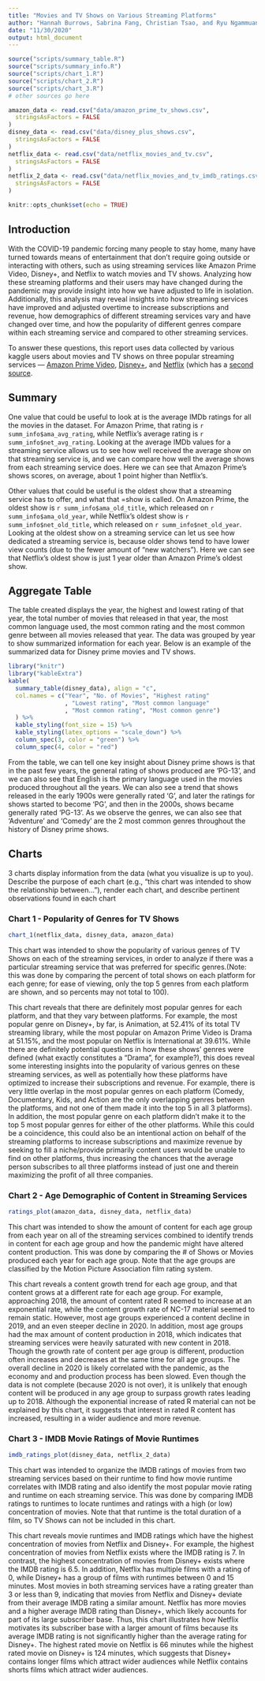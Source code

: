 ```yaml
---
title: "Movies and TV Shows on Various Streaming Platforms"
author: "Hannah Burrows, Sabrina Fang, Christian Tsao, and Ryu Ngammuang"
date: "11/30/2020"
output: html_document
---
```



```r

source("scripts/summary_table.R")
source("scripts/summary_info.R")
source("scripts/chart_1.R")
source("scripts/chart_2.R")
source("scripts/chart_3.R")
# other sources go here

amazon_data <- read.csv("data/amazon_prime_tv_shows.csv",
  stringsAsFactors = FALSE
)
disney_data <- read.csv("data/disney_plus_shows.csv",
  stringsAsFactors = FALSE
)
netflix_data <- read.csv("data/netflix_movies_and_tv.csv",
  stringsAsFactors = FALSE
)
netflix_2_data <- read.csv("data/netflix_movies_and_tv_imdb_ratings.csv",
  stringsAsFactors = FALSE
)

knitr::opts_chunk$set(echo = TRUE)
```

## Introduction
With the COVID-19 pandemic forcing many people to stay home, many have turned
towards means of entertainment that don’t require going outside or interacting
with others, such as using streaming services like Amazon Prime Video, Disney+,
and Netflix to watch movies and TV shows. Analyzing how these streaming
platforms and their users may have changed during the pandemic may provide
insight into how we have adjusted to life in isolation. Additionally, this
analysis may reveal insights into how streaming services have improved and
adjusted overtime to increase subscriptions and revenue, how demographics of
different streaming services vary and have changed over time, and how the
popularity of different genres compare within each streaming service and
compared to other streaming services. 

To answer these questions, this report uses data collected by various kaggle
users about movies and TV shows on three popular streaming services –--
[Amazon Prime Video](https://www.kaggle.com/nilimajauhari/amazon-prime-tv-shows),
[Disney+](https://www.kaggle.com/unanimad/disney-plus-shows), and
[Netflix](https://www.kaggle.com/shivamb/netflix-shows) (which has a [second source](https://www.kaggle.com/sarahjeeeze/imdbfile). 


## Summary
One value that could be useful to look at is the average IMDb ratings for all the movies in the dataset. For Amazon Prime, that rating is `r summ_info$ama_avg_rating`, while Netflix's average rating is `r summ_info$net_avg_rating`. Looking at the average IMDb values for a streaming service allows us to see how well received the average show on that streaming service is, and we can compare how well the average shows from each streaming service does. Here we can see that Amazon Prime's shows scores, on average, about 1 point higher than Netflix's. 
  
Other values that could be useful is the oldest show that a streaming service has to offer, and what that =show is called. On Amazon Prime, the oldest show is `r summ_info$ama_old_title`, which released on `r summ_info$ama_old_year`, while Netflix's oldest show is `r summ_info$net_old_title`, which released on `r summ_info$net_old_year`. Looking at the oldest show on a streaming service can let us see how dedicated a streaming service is, because older shows tend to have lower view counts (due to the fewer amount of "new watchers"). Here we can see that Netflix's oldest show is just 1 year older than Amazon Prime's oldest show.


## Aggregate Table
The table created displays the year, the highest and lowest rating of that year,
the total number of movies that released in that year, the most common language used,
the most common rating and the most common genre between all movies released that year.
The data was grouped by year to show summarized information for each year.
Below is an example of the summarized data for Disney prime movies and TV shows.

```r
library("knitr")
library("kableExtra")
kable(
  summary_table(disney_data), align = "c",
  col.names = c("Year", "No. of Movies", "Highest rating"
                , "Lowest rating", "Most common language"
                , "Most common rating", "Most common genre")
  ) %>%
  kable_styling(font_size = 15) %>%
  kable_styling(latex_options = "scale_down") %>%
  column_spec(3, color = "green") %>%
  column_spec(4, color = "red")
```

From the table, we can tell one key insight about Disney prime shows is that in the past few years, the general rating of shows produced are 'PG-13', and we can also see that English is the primary language used in the movies produced throughout all the years. We can also see a trend that shows released in the early 1900s were generally rated 'G', and later the ratings for shows started to become 'PG', and then in the 2000s, shows became generally rated 'PG-13'.
As we observe the genres, we can also see that 'Adventure' and 'Comedy' are the 2 most common genres throughout the history of Disney prime shows.

## Charts
3 charts display information from the data (what you visualize is up to you).
Describe the purpose of each chart (e.g., "this chart was intended to show the 
relationship between..."), render each chart, and describe pertinent 
observations found in each chart

### Chart 1 - Popularity of Genres for TV Shows
```r
chart_1(netflix_data, disney_data, amazon_data)
```

This chart was intended to show the popularity of various genres of TV Shows on 
each of the streaming services, in order to analyze if there was a particular
streaming service that was preferred for specific genres.(Note: this was done
by comparing the percent of total shows on each platform for each genre; for
ease of viewing, only the top 5 genres from each platform are shown, and so
percents may not total to 100).

This chart reveals that there are definitely most popular genres for each
platform, and that they vary between platforms. For example, the most popular
genre on Disney+, by far, is Animation, at 52.41% of its total TV streaming
library, while the most popular on Amazon Prime Video is Drama at 51.15%, and
the most popular on Netflix is International at 39.61%. While there are
definitely potential questions in how these shows' genres were defined (what
exactly constitutes a "Drama", for example?), this does reveal some interesting
insights into the popularity of various genres on these streaming services, as
well as potentially how these platforms have optimized to increase their
subscriptions and revenue. For example, there is very little overlap in the
most popular genres on each platform (Comedy, Documentary, Kids, and Action are
the only overlapping genres between the platforms, and not one of them made it
into the top 5 in all 3 platforms). In addition, the most popular genre on each
platform didn't make it to the top 5 most popular genres for either of the other
platforms. While this could be a coincidence, this could also be an intentional
action on behalf of the streaming platforms to increase subscriptions and
maximize revenue by seeking to fill a niche/provide primarily content users
would be unable to find on other platforms, thus increasing the chances that the
average person subscribes to all three platforms instead of just one and therein
maximizing the profit of all three companies.

### Chart 2 - Age Demographic of Content in Streaming Services
```r
ratings_plot(amazon_data, disney_data, netflix_data)
```

This chart was intended to show the amount of content for each age group from each year on all of the streaming services combined to identify trends in content for each age group and how the pandemic might have altered content production. This was done by comparing the # of Shows or Movies produced each year for each age group. Note that the age groups are classified by the Motion Picture Association film rating system.

This chart reveals a content growth trend for each age group, and that content grows at a different rate for each age group. For example, approaching 2018, the amount of content rated R seemed to increase at an exponential rate, while the content growth rate of NC-17 material seemed to remain static. However, most age groups experienced a content decline in 2019, and an even steeper decline in 2020. In addition, most age groups had the max amount of content production in 2018, which indicates that streaming services were heavily saturated with new content in 2018. Though the growth rate of content per age group is different, production often increases and decreases at the same time for all age groups. The overall decline in 2020 is likely correlated with the pandemic, as the economy and and production process has been slowed. Even though the data is not complete (because 2020 is not over), it is unlikely that enough content will be produced in any age group to surpass growth rates leading up to 2018. Although the exponential increase of rated R material can not be explained by this chart, it suggests that interest in rated R content has increased, resulting in a wider audience and more revenue.

### Chart 3 - IMDB Movie Ratings of Movie Runtimes
```r
imdb_ratings_plot(disney_data, netflix_2_data)
```

This chart was intended to organize the IMDB ratings of movies from two streaming services based on their runtime to find how movie runtime correlates with IMDB rating and also identify the most popular movie rating and runtime on each streaming service. This was done by comparing IMDB ratings to runtimes to locate runtimes and ratings with a high (or low) concentration of movies. Note that that runtime is the total duration of a film, so TV Shows can not be included in this chart.

This chart reveals movie runtimes and IMDB ratings which have the highest concentration of movies from Netflix and Disney+. For example, the highest concentration of movies from Netflix exists where the IMDB rating is 7. In contrast, the highest concentration of movies from Disney+ exists where the IMDB rating is 6.5. In addition, Netflix has multiple films with a rating of 0, while Disney+ has a group of films with runtimes between 0 and 15 minutes. Most movies in both streaming services have a rating greater than 3 or less than 9, indicating that movies from Netflix and Disney+ deviate from their average IMDB rating a similar amount. Netflix has more movies and a higher average IMDB rating than Disney+, which likely accounts for part of its large subscriber base. Thus, this chart illustrates how Netflix motivates its subscriber base with a larger amount of films because its average IMDB rating is not significantly higher than the average rating for Disney+. The highest rated movie on Netflix is 66 minutes while the highest rated movie on Disney+ is 124 minutes, which suggests that Disney+ contains longer films which attract wider audiences while Netflix contains shorts films which attract wider audiences.
